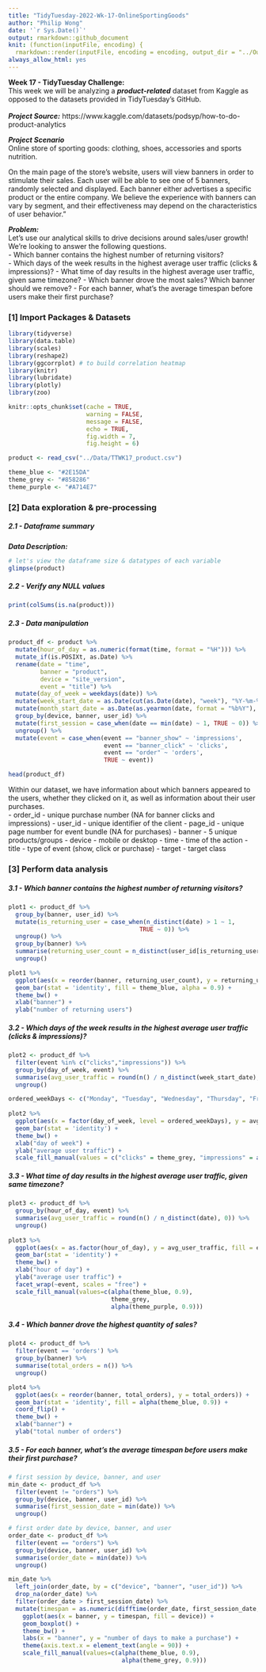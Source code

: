 ```yaml
---
title: "TidyTuesday-2022-Wk-17-OnlineSportingGoods"
author: "Philip Wong"
date: '`r Sys.Date()`'
output: rmarkdown::github_document
knit: (function(inputFile, encoding) {
  rmarkdown::render(inputFile, encoding = encoding, output_dir = "../Output") })
always_allow_html: yes
---
```


<strong> Week 17 - TidyTuesday Challenge: </strong> <br> 
This week we will be analyzing a ***product-related*** dataset from Kaggle as opposed to the datasets provided in TidyTuesday's GitHub. <br>   
***Project Source:*** https://www.kaggle.com/datasets/podsyp/how-to-do-product-analytics <br>

***Project Scenario*** <br>
Online store of sporting goods: clothing, shoes, accessories and sports nutrition. <br>

On the main page of the store's website, users will view banners in order to stimulate their sales. Each user will be able to see one of 5 banners, randomly selected and displayed. Each banner either advertises a specific product or the entire company. We believe the experience with banners can vary by segment, and their effectiveness may depend on the characteristics of user behavior." <br>

***Problem:*** <br>
Let's use our analytical skills to drive decisions around sales/user growth! We're looking to answer the following questions. <br>
      - Which banner contains the highest number of returning visitors?  
      - Which days of the week results in the highest average user traffic (clicks & impressions)?
      - What time of day results in the highest average user traffic, given same timezone? 
      - Which banner drove the most sales? Which banner should we remove?
      - For each banner, what's the average timespan before users make their first purchase? 
      
### [1] Import Packages & Datasets

```r
library(tidyverse)
library(data.table)
library(scales)
library(reshape2)
library(ggcorrplot) # to build correlation heatmap
library(knitr)
library(lubridate)
library(plotly)
library(zoo)

knitr::opts_chunk$set(cache = TRUE, 
                      warning = FALSE,
                      message = FALSE, 
                      echo = TRUE, 
                      fig.width = 7, 
                      fig.height = 6)

product <- read_csv("../Data/TTWK17_product.csv")

theme_blue <- "#2E15DA"
theme_grey <- "#858286" 
theme_purple <- "#A714E7"
```

### [2] Data exploration & pre-processing

##### 2.1 - Dataframe summary

***Data Description:*** <br>

```r
# let's view the dataframe size & datatypes of each variable
glimpse(product)
```

##### 2.2 - Verify any NULL values

```r
print(colSums(is.na(product)))
```
##### 2.3 - Data manipulation

```r
product_df <- product %>% 
  mutate(hour_of_day = as.numeric(format(time, format = "%H"))) %>% 
  mutate_if(is.POSIXt, as.Date) %>% 
  rename(date = "time",
         banner = "product",
         device = "site_version",
         event = "title") %>% 
  mutate(day_of_week = weekdays(date)) %>%
  mutate(week_start_date = as.Date(cut(as.Date(date), "week"), "%Y-%m-%d")-1) %>% 
  mutate(month_start_date = as.Date(as.yearmon(date, format = "%b%Y"), frac = 0)) %>% 
  group_by(device, banner, user_id) %>% 
  mutate(first_session = case_when(date == min(date) ~ 1, TRUE ~ 0)) %>% 
  ungroup() %>% 
  mutate(event = case_when(event == "banner_show" ~ 'impressions',
                           event == "banner_click" ~ 'clicks',
                           event == "order" ~ 'orders',
                           TRUE ~ event))

head(product_df)
```

Within our dataset, we have information about which banners appeared to the users, whether they clicked on it, as well as information about their user purchases. <br>
  - order_id - unique purchase number (NA for banner clicks and impressions)
  - user_id - unique identifier of the client
  - page_id - unique page number for event bundle (NA for purchases)
  - banner - 5 unique products/groups
  - device - mobile or desktop
  - time - time of the action
  - title - type of event (show, click or purchase)
  - target - target class

### [3] Perform data analysis

##### 3.1 - Which banner contains the highest number of returning visitors?

```r
plot1 <- product_df %>% 
  group_by(banner, user_id) %>% 
  mutate(is_returning_user = case_when(n_distinct(date) > 1 ~ 1, 
                                     TRUE ~ 0)) %>% 
  ungroup() %>% 
  group_by(banner) %>% 
  summarise(returning_user_count = n_distinct(user_id[is_returning_user == 1])) %>% 
  ungroup() 

plot1 %>% 
  ggplot(aes(x = reorder(banner, returning_user_count), y = returning_user_count)) +
  geom_bar(stat = 'identity', fill = theme_blue, alpha = 0.9) +
  theme_bw() +
  xlab("banner") +
  ylab("number of returning users")
```

##### 3.2 - Which days of the week results in the highest average user traffic (clicks & impressions)?

```r
plot2 <- product_df %>% 
  filter(event %in% c("clicks","impressions")) %>%
  group_by(day_of_week, event) %>% 
  summarise(avg_user_traffic = round(n() / n_distinct(week_start_date), 0)) %>% 
  ungroup()

ordered_weekDays <- c("Monday", "Tuesday", "Wednesday", "Thursday", "Friday", "Saturday", "Sunday")
  
plot2 %>% 
  ggplot(aes(x = factor(day_of_week, level = ordered_weekDays), y = avg_user_traffic, fill = event)) +
  geom_bar(stat = 'identity') +
  theme_bw() +
  xlab("day of week") +
  ylab("average user traffic") +
  scale_fill_manual(values = c("clicks" = theme_grey, "impressions" = alpha(theme_blue, 0.9)))
```

##### 3.3 - What time of day results in the highest average user traffic, given same timezone?

```r
plot3 <- product_df %>% 
  group_by(hour_of_day, event) %>%
  summarise(avg_user_traffic = round(n() / n_distinct(date), 0)) %>% 
  ungroup()
  
plot3 %>% 
  ggplot(aes(x = as.factor(hour_of_day), y = avg_user_traffic, fill = event)) +
  geom_bar(stat = 'identity') +
  theme_bw() +
  xlab("hour of day") +
  ylab("average user traffic") +
  facet_wrap(~event, scales = "free") +
  scale_fill_manual(values=c(alpha(theme_blue, 0.9),
                             theme_grey,
                             alpha(theme_purple, 0.9)))
```

##### 3.4 - Which banner drove the highest quantity of sales?

```r
plot4 <- product_df %>% 
  filter(event == 'orders') %>% 
  group_by(banner) %>% 
  summarise(total_orders = n()) %>% 
  ungroup()

plot4 %>% 
  ggplot(aes(x = reorder(banner, total_orders), y = total_orders)) +
  geom_bar(stat = 'identity', fill = alpha(theme_blue, 0.9)) +
  coord_flip() +
  theme_bw() +
  xlab("banner") +
  ylab("total number of orders")
```

##### 3.5 - For each banner, what's the average timespan before users make their first purchase?

```r
# first session by device, banner, and user
min_date <- product_df %>%
  filter(event != "orders") %>%
  group_by(device, banner, user_id) %>%
  summarise(first_session_date = min(date)) %>%
  ungroup()

# first order date by device, banner, and user
order_date <- product_df %>%
  filter(event == "orders") %>%
  group_by(device, banner, user_id) %>%
  summarise(order_date = min(date)) %>%
  ungroup()

min_date %>%
  left_join(order_date, by = c("device", "banner", "user_id")) %>%
  drop_na(order_date) %>%
  filter(order_date > first_session_date) %>%
  mutate(timespan = as.numeric(difftime(order_date, first_session_date, units = "days"))) %>% 
    ggplot(aes(x = banner, y = timespan, fill = device)) +
    geom_boxplot() +
    theme_bw() +
    labs(x = "banner", y = "number of days to make a purchase") +
    theme(axis.text.x = element_text(angle = 90)) +
    scale_fill_manual(values=c(alpha(theme_blue, 0.9),
                                alpha(theme_grey, 0.9)))
```

